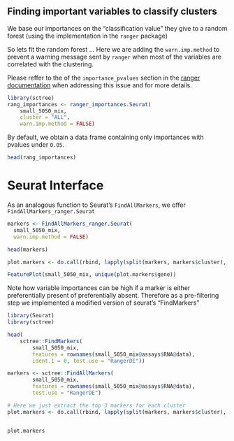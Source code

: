 

## Finding important variables to classify clusters

We base our importances on the "classification value" they give to a random
forest (using the implementation in the `ranger` package)

So lets fit the random forest ...
Here we are adding the `warn.imp.method` to prevent a warning message sent by
`ranger` when most of the variables are correlated with the clustering.

Please reffer to the  of the `importance_pvalues` section in the
[ranger documentation](https://cran.r-project.org/web/packages/ranger/ranger.pdf)
when addressing this issue and for more details.

```r
library(sctree)
rang_importances <- ranger_importances.Seurat(
    small_5050_mix,
    cluster = "ALL",
    warn.imp.method = FALSE)

```

By default, we obtain a data frame containing only importances with pvalues
under `0.05`.

```r
head(rang_importances)
```


# Seurat Interface

As an analogous function to Seurat's `FindAllMarkers`, we offer
`FindAllMarkers_ranger.Seurat`

```r
markers <- FindAllMarkers_ranger.Seurat(
  small_5050_mix,
  warn.imp.method = FALSE)

head(markers)

plot.markers <- do.call(rbind, lapply(split(markers, markers$cluster), head, 3))

FeaturePlot(small_5050_mix, unique(plot.markers$gene))
```

Note how variable importances can be high if a marker is either preferentially
present of preferentially absent. Therefore as a pre-filtering step we
implemented a modified version of seurat's "FindMarkers"

```r
library(Seurat)
library(sctree)

head(
    sctree::FindMarkers(
        small_5050_mix,
        features = rownames(small_5050_mix@assays$RNA@data),
        ident.1 = 0, test.use = "RangerDE"))

```

```r

markers <- sctree::FindAllMarkers(
        small_5050_mix,
        features = rownames(small_5050_mix@assays$RNA@data),
        test.use = "RangerDE")

# Here we just extract the top 3 markers for each cluster
plot.markers <- do.call(rbind, lapply(split(markers, markers$cluster), head, 3))


plot.markers
```


